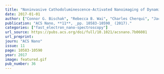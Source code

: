 ```yaml
---
title: "Noninvasive Cathodoluminescence-Activated Nanoimaging of Dynamic Processes in Liquids"
date: 2017-01-01
author: ["Connor G. Bischak", "Rebecca B. Wai", "Charles Cherqui", "Jacob A. Busche", "Steven C. Quillin", "Craig L. Hetherington", "Zhe Wang", "Clarice D. Aiello", "Darrell G. Schlom", "Shaul Aloni", "D. Frank Ogletree", "David J. Masiello", "Naomi S. Ginsberg"]
publication: "ACS Nano, **11**, _pp. 10583-10590_ (2017)."
categories: ["fast_electron_nano-spectroscopy"]
url_source: https://pubs.acs.org/doi/full/10.1021/acsnano.7b06081
url_preprint: 
journ: "ACS Nano"
issue: 11
page: 10583-10590
year: 2017
image: featured.gif
pub_number: 36
---
```

